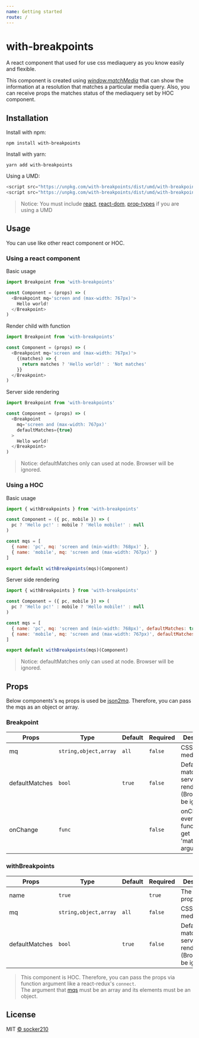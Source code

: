 ```yaml
---
name: Getting started
route: /
---
```


# with-breakpoints
A react component that used for use css mediaquery as you know easily and flexible.

This component is created using [*window.matchMedia*](https://developer.mozilla.org/en-US/docs/Web/API/Window/matchMedia) that can show the information at a resolution that matches a particular media query.
Also, you can receive props the matches status of the mediaquery set by HOC component.


## Installation
Install with npm:  
```
npm install with-breakpoints
```

Install with yarn:
```
yarn add with-breakpoints
```

Using a UMD:
```javascript
<script src="https://unpkg.com/with-breakpoints/dist/umd/with-breakpoints.js"></script>
<script src="https://unpkg.com/with-breakpoints/dist/umd/with-breakpoints.min.js"></script>
```
> Notice: You must include [react](https://reactjs.org/docs/cdn-links.html), [react-dom](https://reactjs.org/docs/cdn-links.html), [prop-types](https://cdnjs.com/libraries/prop-types) if you are using a UMD


## Usage
You can use like other react component or HOC.

### Using a react component
Basic usage
```javascript
import Breakpoint from 'with-breakpoints'

const Component = (props) => (
  <Breakpoint mq='screen and (max-width: 767px)'>
    Hello world!
  </Breakpoint>
)
```

Render child with function
```javascript
import Breakpoint from 'with-breakpoints'

const Component = (props) => (
  <Breakpoint mq='screen and (max-width: 767px)'>
    {(matches) => {
      return matches ? 'Hello world!' : 'Not matches'
    }}
  </Breakpoint>
)
```

Server side rendering
```javascript
import Breakpoint from 'with-breakpoints'

const Component = (props) => (
  <Breakpoint
    mq='screen and (max-width: 767px)'
    defaultMatches={true}
  >
    Hello world!
  </Breakpoint>
)
```
> Notice: defaultMatches only can used at node. Browser will be ignored.

### Using a HOC
Basic usage
```javascript
import { withBreakpoints } from 'with-breakpoints'

const Component = ({ pc, mobile }) => (
  pc ? 'Hello pc!' : mobile ? 'Hello mobile!' : null
)

const mqs = [
  { name: 'pc', mq: 'screen and (min-width: 768px)' },
  { name: 'mobile', mq: 'screen and (max-width: 767px)' }
]

export default withBreakpoints(mqs)(Component)
```

Server side rendering
```javascript
import { withBreakpoints } from 'with-breakpoints'

const Component = ({ pc, mobile }) => (
  pc ? 'Hello pc!' : mobile ? 'Hello mobile!' : null
)

const mqs = [
  { name: 'pc', mq: 'screen and (min-width: 768px)', defaultMatches: true },
  { name: 'mobile', mq: 'screen and (max-width: 767px)', defaultMatches: false }
]

export default withBreakpoints(mqs)(Component)
```
> Notice: defaultMatches only can used at node. Browser will be ignored.


## Props
Below components's `mq` props is used be [json2mq](https://github.com/akiran/json2mq). Therefore, you can pass the mqs as an object or array.

### Breakpoint
| Props          | Type                  | Default | Required | Description                                                       |
|----------------|-----------------------|---------|----------|-------------------------------------------------------------------|
| mq             | `string,object,array` | `all`   | `false`  | CSS mediaqueries                                                  |
| defaultMatches | `bool`                | `true`  | `false`  | Default match for server side rendering (Browser will be ignored) |
| onChange       | `func`                |         | `false`  | onChange event (This function will get 'matches' argument)        |

### withBreakpoints
| Props          | Type                  | Default | Required | Description                                                       |
|----------------|-----------------------|---------|----------|-------------------------------------------------------------------|
| name           | `true`                |         | `true`   | The name of props                                                 |
| mq             | `string,object,array` | `all`   | `false`  | CSS mediaqueries                                                  |
| defaultMatches | `bool`                | `true`  | `false`  | Default match for server side rendering (Browser will be ignored) |
> This component is HOC. Therefore, you can pass the props via function argument like a react-redux's `connect`.  
> The argument that [mqs](#using-a-hoc) must be an array and its elements must be an object.


## License
MIT [&copy; socker210](https://github.com/socker210/with-breakpoints/blob/develop/LICENSE.md)